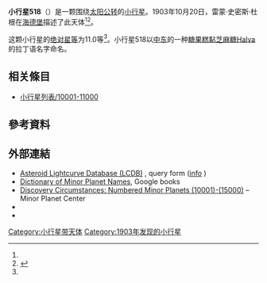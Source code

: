 {{Infobox planet
 | minorplanet     = yes
 | name            = 518 Halawe
 | background      = #D6D6D6
 | image = 
 | image_size      = 
 | caption         =
 | discovery_ref   =  <ref name="MPC-object" />
 | discoverer      = [[雷蒙·史密斯·杜根|雷蒙·史密斯·杜根]]
 | discovery_site  = [[海德堡|海德堡]]
 | discovered      = 1903年10月20日
 | mpc_name        = 518 Halawe
 | alt_names       = 518 Halawe
 | pronounced      = 
 | named_after     = <ref name="MPC-object" />
 | mp_category     = [[主帶小行星|主帶小行星]] <ref name="MPC-object" /><ref name="jpldata" />
 | orbit_ref       = <ref name="a">[http://ssd.jpl.nasa.gov/sbdb.cgi?sstr=518 518] {{Wayback|url=http://ssd.jpl.nasa.gov/sbdb.cgi?sstr=518 |date=20170127090221 }}，小行星數據庫瀏覽器（JPL Small-Body Database Browser）－[[美国国家航空航天局|美国国家航空航天局]]喷气推进实验室</ref>
 | epoch           = 2018-03-23.0（[[儒略日|JD]] 2458200.5）
 | uncertainty     = 0
 | observation_arc = 
 | aphelion = {{convert|3.110|AU|km|3|abbr=on|lk=out}}
 | perihelion      = {{convert|1.9531445|AU|km|3|abbr=on}}
 | semimajor       = 2.5316858
 | eccentricity    = 0.2285202
 | period          = 4.03[[儒略年|yr]]
 | mean_anomaly    = 168.03924[[度|°]]
 | mean_motion     = {{Deg2DMS|0.24467480|sup=ms}} / day
 | inclination     = 6.72913
 | asc_node        = 203.95537°
 | arg_peri        = 117.48153
 | mean_diameter   = 
 | rotation        = 
 | albedo          =
 | spectral_type   =
 | abs_magnitude   = 11.0<ref name="jpldata" />
}}
'''小行星518'''（{{lang-en|518 Halawe}}）是一颗围绕[[太阳|太阳]][[公转|公转]]的[[小行星|小行星]]。1903年10月20日，雷蒙·史密斯·杜根在[[海德堡|海德堡]]描述了此天体<ref name="a" /><ref>{{cite news|title=小行星列表|url=http://cfa-www.harvard.edu/iau/lists/NumberedMPs.txt|accessdate=2018-10-19|newspaper=哈佛大学|archive-date=2008-05-17|archive-url=https://web.archive.org/web/20080517010638/http://cfa-www.harvard.edu/iau/lists/NumberedMPs.txt|dead-url=no}}</ref>。

这颗小行星的[[绝对星等|绝对星等]]为11.0等<ref name="a" />。小行星518以[[中东|中东]]的一种[[糖果糕點|糖果糕點]][[芝麻糖|芝麻糖]]Halva的拉丁语名字命名。

== 相关條目 ==
*[[小行星列表/10001-11000|小行星列表/10001-11000]]

== 參考資料 ==
{{reflist|refs=

<ref name="jpldata">{{cite web
 |type         = 2018-01-26 last obs.
 |title        = JPL Small-Body Database Browser:518 Halawe-518 Halawe
 |url          = https://ssd.jpl.nasa.gov/sbdb.cgi?sstr=518
 |publisher    = [[Jet_Propulsion_Laboratory|Jet Propulsion Laboratory]]
 |accessdate   = 28 March 2018
 |archive-date = 2020-08-03
 |archive-url  = https://web.archive.org/web/20200803123244/https://ssd.jpl.nasa.gov/sbdb.cgi?sstr=518
 |dead-url     = no
}}</ref>

<ref name="MPC-object">{{cite web
  |title      = 518 Halawe
  |work      = Minor Planet Center
  |url      = https://www.minorplanetcenter.net/db_search/show_object?object_id=518
  |accessdate      = 28 March 2018
  |archive-date      = 2016-03-04
  |archive-url      = https://web.archive.org/web/20160304115806/http://minorplanetcenter.net/db_search/show_object?object_id=518
  |dead-url      = no
  }}</ref>

}}

==  外部連結 ==
* [http://www.minorplanet.info/PHP/lcdbsummaryquery.php Asteroid Lightcurve Database (LCDB)] {{Wayback|url=http://www.minorplanet.info/PHP/lcdbsummaryquery.php |date=20171210173955 }}, query form ([http://www.minorplanet.info/lightcurvedatabase.html info] {{Wayback|url=http://www.minorplanet.info/lightcurvedatabase.html |date=20171216050541 }})
* [https://books.google.com/books?id=aeAg1X7afOoC&pg Dictionary of Minor Planet Names], Google books
* [http://www.minorplanetcenter.net/iau/lists/NumberedMPs010001.html Discovery Circumstances: Numbered Minor Planets (10001)-(15000)] {{Wayback|url=http://www.minorplanetcenter.net/iau/lists/NumberedMPs010001.html |date=20180612162317 }} – Minor Planet Center
* {{AstDys|518}}
* {{JPL small body}}

{{Minor Planet Number|[[小行星517|小行星517]]|[[小行星519|小行星519]]}}
{{小天体}}

[[Category:小行星带天体|Category:小行星带天体]]
[[Category:1903年发现的小行星|Category:1903年发现的小行星]]